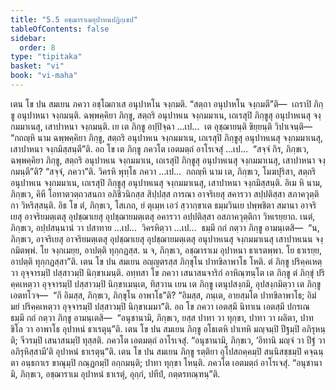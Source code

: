 ```yaml
---
title: "5.5 อชฺฌาราเมอุปาหนปฏิกฺเขป"
tableOfContents: false
sidebar:
  order: 8
type: "tipitaka"
basket: "vi"
book: "vi-maha"
---
```



<DynamicBreadcrumb />

<Division number="248" book="vi-maha">

<Paragraph number="1153" book="vi-maha">
เตน โข ปน สมเยน ภควา อชฺโฌกาเส อนุปาหโน จงฺกมติ. “สตฺถา อนุปาหโน จงฺกมตี”ติ—  เถราปิ ภิกฺขู อนุปาหนา จงฺกมนฺติ. ฉพฺพคฺคิยา ภิกฺขู, สตฺถริ อนุปาหเน จงฺกมมาเน, เถเรสุปิ ภิกฺขูสุ อนุปาหเนสุ จงฺกมมาเนสุ, เสาปาหนา จงฺกมนฺติ. เย เต ภิกฺขู อปฺปิจฺฉา …เป…  เต อุชฺฌายนฺติ ขิยฺยนฺติ วิปาเจนฺติ—  “กถญฺหิ นาม ฉพฺพคฺคิยา ภิกฺขู, สตฺถริ อนุปาหเน จงฺกมมาเน, เถเรสุปิ ภิกฺขูสุ อนุปาหเนสุ จงฺกมมาเนสุ, เสาปาหนา จงฺกมิสฺสนฺตี”ติ. อถ โข เต ภิกฺขู ภควโต เอตมตฺถํ อาโรเจสุํ …เป…  “สจฺจํ กิร, ภิกฺขเว, ฉพฺพคฺคิยา ภิกฺขู, สตฺถริ อนุปาหเน จงฺกมมาเน, เถเรสุปิ ภิกฺขูสุ อนุปาหเนสุ จงฺกมมาเนสุ, เสาปาหนา จงฺกมนฺตี”ติ? “สจฺจํ, ภควา”ติ. วิครหิ พุทฺโธ ภควา …เป…  กถญฺหิ นาม เต, ภิกฺขเว, โมฆปุริสา, สตฺถริ อนุปาหเน จงฺกมมาเน, เถเรสุปิ ภิกฺขูสุ อนุปาหเนสุ จงฺกมมาเนสุ, เสาปาหนา จงฺกมิสฺสนฺติ. อิเม หิ นาม, ภิกฺขเว, คิหี โอทาตวตฺถวสนกา อภิชีวนิกสฺส สิปฺปสฺส การณา อาจริเยสุ สคารวา สปฺปติสฺสา สภาควุตฺติกา วิหริสฺสนฺติ. อิธ โข ตํ, ภิกฺขเว, โสเภถ, ยํ ตุเมฺห เอวํ สฺวากฺขาเต ธมฺมวินเย ปพฺพชิตา สมานา อาจริเยสุ อาจริยมตฺเตสุ อุปชฺฌาเยสุ อุปชฺฌายมตฺเตสุ อคารวา อปฺปติสฺสา อสภาควุตฺติกา วิหเรยฺยาถ. เนตํ, ภิกฺขเว, อปฺปสนฺนานํ วา ปสาทาย …เป…  วิครหิตฺวา …เป…  ธมฺมึ กถํ กตฺวา ภิกฺขู อามนฺเตสิ—  “น, ภิกฺขเว, อาจริเยสุ อาจริยมตฺเตสุ อุปชฺฌาเยสุ อุปชฺฌายมตฺเตสุ อนุปาหเนสุ จงฺกมมาเนสุ เสาปาหเนน จงฺกมิตพฺพํ. โย จงฺกเมยฺย, อาปตฺติ ทุกฺกฏสฺส. น จ, ภิกฺขเว, อชฺฌาราเม อุปาหนา ธาเรตพฺพา. โย ธาเรยฺย, อาปตฺติ ทุกฺกฏสฺสา”ติ.
</Paragraph>

</Division>
<Division number="249" book="vi-maha">

<Paragraph number="1154" book="vi-maha">
เตน โข ปน สมเยน อญฺญตรสฺส ภิกฺขุโน ปาทขิลาพาโธ โหติ. ตํ ภิกฺขู ปริคฺคเหตฺวา อุจฺจารมฺปิ ปสฺสาวมฺปิ นิกฺขาเมนฺติ. อทฺทสา โข ภควา เสนาสนจาริกํ อาหิณฺฑนฺโต เต ภิกฺขู ตํ ภิกฺขุํ ปริคฺคเหตฺวา อุจฺจารมฺปิ ปสฺสาวมฺปิ นิกฺขาเมนฺเต, ทิสฺวาน เยน เต ภิกฺขู เตนุปสงฺกมิ, อุปสงฺกมิตฺวา เต ภิกฺขู เอตทโวจ—  “กึ อิมสฺส, ภิกฺขเว, ภิกฺขุโน อาพาโธ”ติ? “อิมสฺส, ภนฺเต, อายสฺมโต ปาทขิลาพาโธ; อิมํ มยํ ปริคฺคเหตฺวา อุจฺจารมฺปิ ปสฺสาวมฺปิ นิกฺขาเมมา”ติ. อถ โข ภควา เอตสฺมึ นิทาเน เอตสฺมึ ปกรเณ ธมฺมึ กถํ กตฺวา ภิกฺขู อามนฺเตสิ—  “อนุชานามิ, ภิกฺขเว, ยสฺส ปาทา วา ทุกฺขา, ปาทา วา ผลิตา, ปาทขิโล วา อาพาโธ อุปาหนํ ธาเรตุนฺ”ติ.
</Paragraph>

<Paragraph number="1155" book="vi-maha">
เตน โข ปน สมเยน ภิกฺขู อโธเตหิ ปาเทหิ มญฺจมฺปิ ปีฐมฺปิ อภิรุหนฺติ; จีวรมฺปิ เสนาสนมฺปิ ทุสฺสติ. ภควโต เอตมตฺถํ อาโรเจสุํ. “อนุชานามิ, ภิกฺขเว, ‘อิทานิ มญฺจํ วา ปีฐํ วา อภิรุหิสฺสามี’ติ อุปาหนํ ธาเรตุนฺ”ติ.
</Paragraph>

<Paragraph number="1156" book="vi-maha">
เตน โข ปน สมเยน ภิกฺขู รตฺติยา อุโปสถคฺคมฺปิ สนฺนิสชฺชมฺปิ คจฺฉนฺตา อนฺธกาเร ขาณุมฺปิ กณฺฏกมฺปิ อกฺกมนฺติ; ปาทา ทุกฺขา โหนฺติ. ภควโต เอตมตฺถํ อาโรเจสุํ. “อนุชานามิ, ภิกฺขเว, อชฺฌาราเม อุปาหนํ ธาเรตุํ, อุกฺกํ, ปทีปํ, กตฺตรทณฺฑนฺ”ติ.
</Paragraph>
</Division>